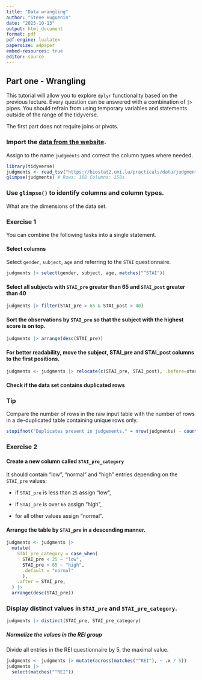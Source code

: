 ```yaml
---
title: "Data wrangling"
author: "Steve Huguenin"
date: "2025-10-13"
output: html_document
format: pdf
pdf-engine: lualatex
papersize: a4paper
embed-resources: true
editor: source
---
```





## Part one - Wrangling

This tutorial will allow you to explore `dplyr` functionality based on the previous lecture. Every question can be answered with a combination of `|>` pipes. You should refrain from using temporary variables and statements outside of the range of the tidyverse.  

The first part does not require joins or pivots.

### Import the [data from the website](https://biostat2.uni.lu/practicals/data/judgments.tsv). 
Assign to the name `judgments` and correct the column types where needed.

```r
library(tidyverse)
judgments <- read_tsv("https://biostat2.uni.lu/practicals/data/judgments.tsv")
glimpse(judgments) # Rows: 188 Columns: 158s
```


### Use `glimpse()` to identify columns and column types.

What are the dimensions of the data set.


### Exercise 1 

You can combine the following tasks into a single statement.

#### Select columns
Select `gender`, `subject`, `age` and referring to the `STAI` questionnaire.

```r
judgments |> select(gender, subject, age, matches("^STAI"))
```


#### Select all subjects with `STAI_pre` greater than 65 and `STAI_post` greater than 40

```r
judgments |> filter(STAI_pre > 65 & STAI_post > 40)
```


#### Sort the observations by `STAI_pre` so that the subject with the highest score is on top.

```r
judgments |> arrange(desc(STAI_pre))
```

#### For better readability, move the subject, STAI_pre and STAI_post columns to the first positions.

```r
judgments <- judgments |> relocate(c(STAI_pre, STAI_post), .before=start_date)
```

#### Check if the data set contains duplicated rows

::: {.callout-tip}
### Tip
Compare the number of rows in the raw input table with the number of rows 
in a de-duplicated table containing unique rows only. 
:::

```r
stopifnot("Duplicates present in judgements." = nrow(judgments) - count(judgments) == 0)
```



### Exercise 2

#### Create a new column called `STAI_pre_category` 

It should contain "low", "normal" and "high" entries depending on the `STAI_pre` values:

  * if `STAI_pre` is less than `25` assign "low",
  
  * if `STAI_pre` is over `65` assign "high",
  
  * for all other values assign "normal".

#### Arrange the table by `STAI_pre` in a descending manner.

```r
judgments <- judgments |>
  mutate(
    STAI_pre_category = case_when(
      STAI_pre < 25 ~ "low",
      STAI_pre > 65 ~ "high",
      .default = "normal"
      ),
    .after = STAI_pre,
  ) |>
  arrange(desc(STAI_pre))
```


### Display distinct values in `STAI_pre` and `STAI_pre_category`.

```r
judgments |> distinct(STAI_pre, STAI_pre_category)
```


##### Normalize the values in the REI group
Divide all entries in the REI questionnaire by 5, the maximal value.

```r
judgments <- judgments |> mutate(across(matches("^REI"), ~ .x / 5))
judgments |>
  select(matches("^REI"))
```



